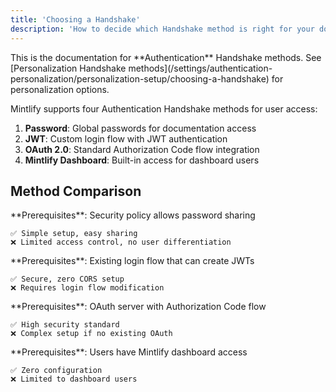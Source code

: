 ```yaml
---
title: 'Choosing a Handshake'
description: 'How to decide which Handshake method is right for your docs'
---
```


<Info>
  This is the documentation for **Authentication** Handshake methods. See [Personalization Handshake methods](/settings/authentication-personalization/personalization-setup/choosing-a-handshake) for personalization options.
</Info>

Mintlify supports four Authentication Handshake methods for user access:

1. **Password**: Global passwords for documentation access
2. **JWT**: Custom login flow with JWT authentication
3. **OAuth 2.0**: Standard Authorization Code flow integration
4. **Mintlify Dashboard**: Built-in access for dashboard users

## Method Comparison

<Tabs>
  <Tab title="Password">
    **Prerequisites**: Security policy allows password sharing
    
    ✅ Simple setup, easy sharing
    ❌ Limited access control, no user differentiation
  </Tab>
  <Tab title="JWT">
    **Prerequisites**: Existing login flow that can create JWTs
    
    ✅ Secure, zero CORS setup
    ❌ Requires login flow modification
  </Tab>
  <Tab title="OAuth 2.0">
    **Prerequisites**: OAuth server with Authorization Code flow
    
    ✅ High security standard
    ❌ Complex setup if no existing OAuth
  </Tab>
  <Tab title="Mintlify Dashboard">
    **Prerequisites**: Users have Mintlify dashboard access
    
    ✅ Zero configuration
    ❌ Limited to dashboard users
  </Tab>
</Tabs>